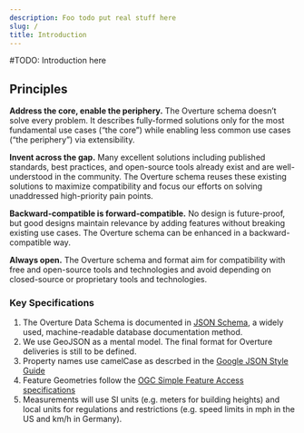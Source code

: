 ```yaml
---
description: Foo todo put real stuff here
slug: /
title: Introduction
---
```



#TODO: Introduction here

## Principles
**Address the core, enable the periphery.** The Overture schema doesn’t solve every problem. It describes fully-formed solutions only for the most fundamental use cases (“the core”) while enabling less common use cases (“the periphery”) via extensibility.

**Invent across the gap.** Many excellent solutions including published standards, best practices, and open-source tools already exist and are well-understood in the community. The Overture schema reuses these existing solutions to maximize compatibility and focus our efforts on solving unaddressed high-priority pain points.

**Backward-compatible is forward-compatible.** No design is future-proof, but good designs maintain relevance by adding features without breaking existing use cases. The Overture schema can be enhanced in a backward-compatible way.

**Always open.** The Overture schema and format aim for compatibility with free and open-source tools and technologies and avoid depending on closed-source or proprietary tools and technologies.

### Key Specifications
1. The Overture Data Schema is documented in  [JSON Schema](https://json-schema.org/), a widely used, machine-readable database documentation method.
2. We use GeoJSON as a mental model. The final format for Overture deliveries is still to be defined.
3. Property names use camelCase as descrbed in the [Google JSON Style Guide](https://google.github.io/styleguide/jsoncstyleguide.xml)
4. Feature Geometries follow the [OGC Simple Feature Access specifications](https://www.ogc.org/standard/sfa/)
5. Measurements will use SI units (e.g. meters for building heights) and local units for regulations and restrictions (e.g. speed limits in mph in the US and km/h in Germany).
